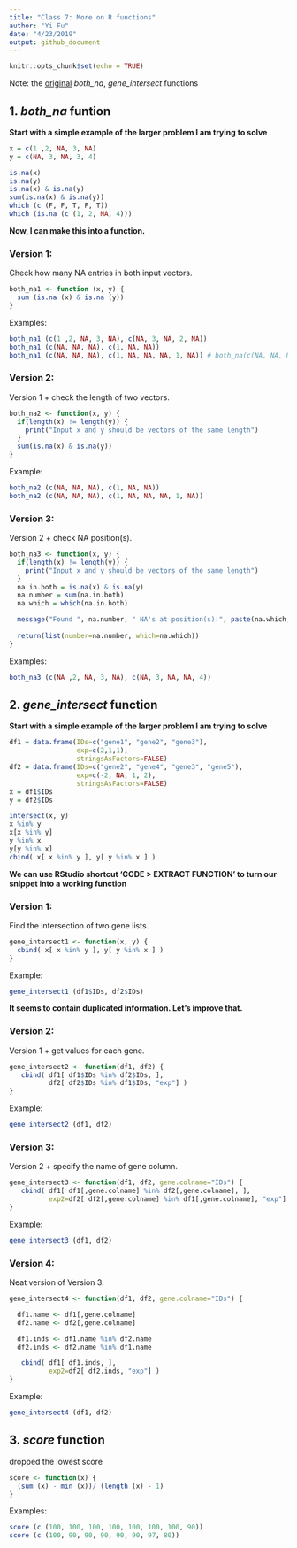 ```yaml
---
title: "Class 7: More on R functions"
author: "Yi Fu"
date: "4/23/2019"
output: github_document
---
```


```r
knitr::opts_chunk$set(echo = TRUE)
```

Note: the [original](https://tinyurl.com/rescale-R) *both_na*, *gene_intersect* functions

## 1. *both_na* funtion

**Start with a simple example of the larger problem I am trying to solve**
```r
x = c(1 ,2, NA, 3, NA)
y = c(NA, 3, NA, 3, 4)
```

```r
is.na(x)
is.na(y)
is.na(x) & is.na(y)
sum(is.na(x) & is.na(y))
which (c (F, F, T, F, T))
which (is.na (c (1, 2, NA, 4)))
```

**Now, I can make this into a function.**

### Version 1:
Check how many NA entries in both input vectors.
```r
both_na1 <- function (x, y) {
  sum (is.na (x) & is.na (y))
}
```

Examples:
```r
both_na1 (c(1 ,2, NA, 3, NA), c(NA, 3, NA, 2, NA))
both_na1 (c(NA, NA, NA), c(1, NA, NA))
both_na1 (c(NA, NA, NA), c(1, NA, NA, NA, 1, NA)) # both_na(c(NA, NA, NA,NA, NA, NA), c(1, NA, NA, NA, 1, NA))
```

### Version 2:
Version 1 + check the length of two vectors.
```r
both_na2 <- function(x, y) {
  if(length(x) != length(y)) {
    print("Input x and y should be vectors of the same length")
  }
  sum(is.na(x) & is.na(y))
}
```

Example:
```r
both_na2 (c(NA, NA, NA), c(1, NA, NA))
both_na2 (c(NA, NA, NA), c(1, NA, NA, NA, 1, NA))
```

### Version 3:
Version 2 + check NA position(s).
```r
both_na3 <- function(x, y) {
  if(length(x) != length(y)) {
    print("Input x and y should be vectors of the same length")
  }
  na.in.both = is.na(x) & is.na(y)
  na.number = sum(na.in.both)
  na.which = which(na.in.both)

  message("Found ", na.number, " NA's at position(s):", paste(na.which, collapse=", ")) 
  
  return(list(number=na.number, which=na.which))
}
```

Examples:
```r
both_na3 (c(NA ,2, NA, 3, NA), c(NA, 3, NA, NA, 4))
```

## 2. *gene_intersect* function

**Start with a simple example of the larger problem I am trying to solve**
```r
df1 = data.frame(IDs=c("gene1", "gene2", "gene3"),
                 exp=c(2,1,1),
                 stringsAsFactors=FALSE)
df2 = data.frame(IDs=c("gene2", "gene4", "gene3", "gene5"),
                 exp=c(-2, NA, 1, 2),
                 stringsAsFactors=FALSE)
x = df1$IDs
y = df2$IDs
```

```r
intersect(x, y)
x %in% y
x[x %in% y]
y %in% x
y[y %in% x]
cbind( x[ x %in% y ], y[ y %in% x ] )
```

**We can use RStudio shortcut 'CODE > EXTRACT FUNCTION' to turn our snippet into a working function**

### Version 1:

Find the intersection of two gene lists.
```r
gene_intersect1 <- function(x, y) {
  cbind( x[ x %in% y ], y[ y %in% x ] )
}
```

Example:
```r
gene_intersect1 (df1$IDs, df2$IDs)
```

**It seems to contain duplicated information. Let's improve that.**

### Version 2:

Version 1 + get values for each gene.
```r
gene_intersect2 <- function(df1, df2) { 
   cbind( df1[ df1$IDs %in% df2$IDs, ], 
          df2[ df2$IDs %in% df1$IDs, "exp"] )
}
```

Example:
```r
gene_intersect2 (df1, df2)
```

### Version 3:

Version 2 + specify the name of gene column.
```r
gene_intersect3 <- function(df1, df2, gene.colname="IDs") { 
   cbind( df1[ df1[,gene.colname] %in% df2[,gene.colname], ], 
          exp2=df2[ df2[,gene.colname] %in% df1[,gene.colname], "exp"] )
}
```

Example:
```r
gene_intersect3 (df1, df2)
```

### Version 4:

Neat version of Version 3.
```r
gene_intersect4 <- function(df1, df2, gene.colname="IDs") { 

  df1.name <- df1[,gene.colname]
  df2.name <- df2[,gene.colname]

  df1.inds <- df1.name %in% df2.name
  df2.inds <- df2.name %in% df1.name

   cbind( df1[ df1.inds, ], 
          exp2=df2[ df2.inds, "exp"] )
}
```

Example:
```r
gene_intersect4 (df1, df2)
```

## 3. *score* function

dropped the lowest score
```r
score <- function(x) {
  (sum (x) - min (x))/ (length (x) - 1)
}
```

Examples:
```r
score (c (100, 100, 100, 100, 100, 100, 100, 90))
score (c (100, 90, 90, 90, 90, 90, 97, 80))
```

